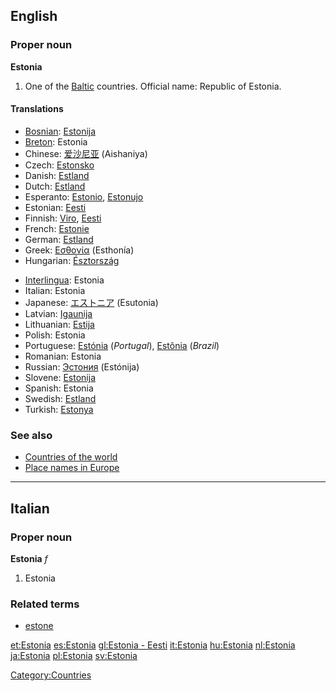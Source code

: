 {{wikipedia}}
==English==
===Proper noun===
'''Estonia'''

# One of the [[Baltic]] countries. Official name: Republic of Estonia.

====Translations====
{{top}}
*[[Bosnian]]: [[Estonija]] {{f}}
*[[Breton]]: Estonia
*Chinese: [[爱沙尼亚]] (Aishaniya)
*Czech: [[Estonsko]]
*Danish: [[Estland]]
*Dutch: [[Estland]]
*Esperanto: [[Estonio]], [[Estonujo]]
*Estonian: [[Eesti]]
*Finnish: [[Viro]], [[Eesti]]
*French: [[Estonie]]
*German: [[Estland]]
*Greek: [[Εσθονία]] (Esthonía) {{f}}
*Hungarian: [[Észtország]]
{{mid}}
*[[Interlingua]]: Estonia
*Italian: Estonia
*Japanese: [[エストニア]] (Esutonia)
*Latvian: [[Igaunija]] {{f}}
*Lithuanian: [[Estija]] {{f}}
*Polish: Estonia {{f}}
*Portuguese: [[Estónia]] (''Portugal''), [[Estônia]] (''Brazil'')
*Romanian: Estonia {{f}}
*Russian: [[Эстония]] (Estónija) {{f}}
*Slovene: [[Estonija]] {{f}}
*Spanish: Estonia {{f}}
*Swedish: [[Estland]]
*Turkish: [[Estonya]]
{{bottom}}

===See also=== 
*[[Countries of the world]]
*[[Wiktionary Appendix:Place names in Europe|Place names in Europe]]
[[Category:Countries]]


----

==Italian==
===Proper noun===
'''Estonia''' ''f''

# Estonia

===Related terms===
*[[estone]]

[[et:Estonia]]
[[es:Estonia]]
[[gl:Estonia - Eesti]]
[[it:Estonia]]
[[hu:Estonia]]
[[nl:Estonia]]
[[ja:Estonia]]
[[pl:Estonia]]
[[sv:Estonia]]